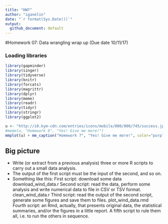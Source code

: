 ```yaml
---
title: "HW7"
author: "iganelin"
date: "`r format(Sys.Date())`"
output:
  github_document: default
---
```


#Homework 07: Data wrangling wrap up (Due date 10/11/17)

### Loading libraries
```r
library(gapminder)
library(singer)
library(tidyverse)
library(knitr)
library(forcats)
library(magrittr)
library(dplyr)
library(meme)
library(readr)
library(tidyr)
library(stringr)
library(ggplot2)
```

```r
u <- "http://i0.kym-cdn.com/entries/icons/mobile/000/000/745/success.jpg"
#meme(u, "Homework 6", "Yes! Give me more!")
mmplot(u) + mm_caption("Homework 7", "Yes! Give me more!", color="purple")
```

## Big picture

- Write (or extract from a previous analysis) three or more R scripts to carry out a small data analysis.
- The output of the first script must be the input of the second, and so on.
- Something like this:
        First script: download some data 
        download_wind_data.r
        Second script: read the data, perform some analysis and write numerical data to file in CSV or TSV format.
        clean_wind_data.r
        Third script: read the output of the second script, generate some figures and save them to files.
        plot_wind_data.rmd
        Fourth script: an Rmd, actually, that presents original data, the statistical summaries, and/or the figures in a little report.
        A fifth script to rule them all, i.e. to run the others in sequence.


